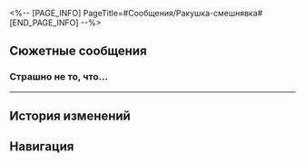 <%-- [PAGE_INFO]
PageTitle=#Сообщения/Ракушка-смешнявка#
[END_PAGE_INFO] --%>
{{Сообщение Инфобокс
|id          = 6
|Изображение = НИП Ракушка-смешнявка Иконка.png
|Тип         = НИП
|Отправитель = Ракушка-смешнявка
|ПодписьСоо  = Это баян, но надеюсь, тебе понравится
|Фракция     = Космическая станция «Герта»
}}

==Сюжетные сообщения==
===Страшно не то, что...===
{{Сообщения
|условие_получения = 
|текст =
:'''Ракушка-смешнявка:''' Страшно не то, что есть кто-то лучше тебя, а то, что они прилагают больше усилий!
:'''Ракушка-смешнявка:''' Как ты, {{MC|ж=такая молодая|м=такой молодой}}, можешь сладко спать, зная, что у кого-то дела идут гораздо лучше?
:'''Ракушка-смешнявка:''' В реальной жизни нет никаких волшебных ракушек, да и кредиты с неба не падают. Ты не особо {{MC|ж=удачлива|м=удачлив}}, так что всё зависит лишь от твоих усилий!
:{Выбор} Обидно. Думаешь, это смешно?
::'''(Первопроходец):''' Обидно. Думаешь, это смешно?
:{Выбор} Что за спам? Надеюсь, это не вирус.
::'''(Первопроходец):''' Что за спам? Надеюсь, это не вирус.
:{Выбор} А что ты о них знаешь?
::'''(Первопроходец):''' Интересно, а что ты знаешь о волшебных ракушках?
:'''Панорамная система «Герты»:''' Центр безопасности напоминает, что следует с подозрением относиться к сообщениям из неизвестных источников и тщательно проверять подлинность содержания. Если нужна помощь, обратитесь за помощью к сотруднику Отдела безопасности космической станции. Пожалуйста, не отвечайте на сообщения массовой рассылки.
:{Выбор} Так и {{MC|ж=думала|м=думал}}, что это развод...
::'''(Первопроходец):''' Так и {{MC|ж=думала|м=думал}}, что это развод...
:{Выбор} «Не отвечать»? Нет, я отвечу!
::'''(Первопроходец):''' «Не отвечать»? Нет, я отвечу!
:{Выбор} Как тут отписаться?
::'''(Первопроходец):''' Как тут отписаться?
<!--;{Принятая миссия: У людей есть чувства I}-->
}}
----

==История изменений==
{{История изменений|2.7}}

==Навигация==
{{Сообщения Навбокс}}